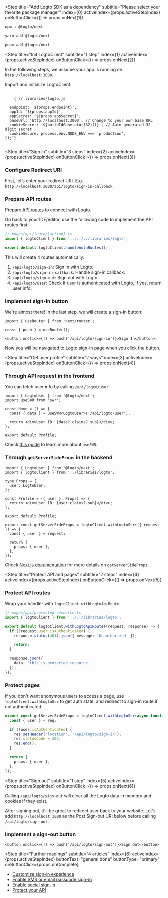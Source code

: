 
<Step
  title="Add Logto SDK as a dependency"
  subtitle="Please select your favorite package manager"
  index={0}
  activeIndex={props.activeStepIndex}
  onButtonClick={() => props.onNext(1)}
>
<Tabs>
<TabItem value="npm" label="npm">

```bash
npm i @logto/next
```

</TabItem>
<TabItem value="yarn" label="Yarn">

```bash
yarn add @logto/next
```

</TabItem>
<TabItem value="pnpm" label="pnpm">

```bash
pnpm add @logto/next
```

</TabItem>
</Tabs>
</Step>

<Step
  title="Init LogtoClient"
  subtitle="1 step"
  index={1}
  activeIndex={props.activeStepIndex}
  onButtonClick={() => props.onNext(2)}
>

<Alert>
  In the following steps, we assume your app is running on <code>http://localhost:3000</code>.
</Alert>

Import and initialize LogtoClient:

<pre>
  <code className="language-ts">
    {`// libraries/logto.js

  endpoint: '${props.endpoint}',
  appId: '${props.appId}',
  appSecret: '${props.appSecret}',
  baseUrl: 'http://localhost:3000', // Change to your own base URL
  cookieSecret: '${buildIdGenerator(32)()}', // Auto-generated 32 digit secret
  cookieSecure: process.env.NODE_ENV === 'production',
});`}
  </code>
</pre>

</Step>

<Step
  title="Sign in"
  subtitle="3 steps"
  index={2}
  activeIndex={props.activeStepIndex}
  onButtonClick={() => props.onNext(3)}
>

### Configure Redirect URI

First, let’s enter your redirect URI. E.g. `http://localhost:3000/api/logto/sign-in-callback`.

<UriInputField
  appId={props.appId}
  isSingle={!props.isCompact}
  name="redirectUris"
  title="application_details.redirect_uri"
/>

### Prepare API routes

Prepare [API routes](https://nextjs.org/docs/api-routes/introduction) to connect with Logto.

Go back to your IDE/editor, use the following code to implement the API routes first:

```ts
// pages/api/logto/[action].ts
import { logtoClient } from '../../../libraries/logto';

export default logtoClient.handleAuthRoutes();
```

This will create 4 routes automatically:

1. `/api/logto/sign-in`: Sign in with Logto.
2. `/api/logto/sign-in-callback`: Handle sign-in callback.
3. `/api/logto/sign-out`: Sign out with Logto.
4. `/api/logto/user`: Check if user is authenticated with Logto, if yes, return user info.

### Implement sign-in button

We're almost there! In the last step, we will create a sign-in button:

```tsx
import { useRouter } from 'next/router';

const { push } = useRouter();

<button onClick={() => push('/api/logto/sign-in')}>Sign In</button>;
```

Now you will be navigated to Logto sign-in page when you click the button.

</Step>

<Step
  title="Get user profile"
  subtitle="2 ways"
  index={3}
  activeIndex={props.activeStepIndex}
  onButtonClick={() => props.onNext(4)}
>

### Through API request in the frontend

You can fetch user info by calling `/api/logto/user`.

```tsx
import { LogtoUser } from '@logto/next';
import useSWR from 'swr';

const Home = () => {
  const { data } = useSWR<LogtoUser>('/api/logto/user');

  return <div>User ID: {data?.claims?.sub}</div>;
};

export default Profile;
```

Check [this guide](https://swr.vercel.app/docs/getting-started) to learn more about `useSWR`.

### Through `getServerSideProps` in the backend

```tsx
import { LogtoUser } from '@logto/next';
import { logtoClient } from '../libraries/logto';

type Props = {
  user: LogtoUser;
};

const Profile = ({ user }: Props) => {
  return <div>User ID: {user.claims?.sub}</div>;
};

export default Profile;

export const getServerSideProps = logtoClient.withLogtoSsr(({ request }) => {
  const { user } = request;

  return {
    props: { user },
  };
});
```

Check [Next.js documentation](https://nextjs.org/docs/basic-features/data-fetching/get-server-side-props) for more details on `getServerSideProps`.

</Step>

<Step
  title="Protect API and pages"
  subtitle="2 steps"
  index={4}
  activeIndex={props.activeStepIndex}
  onButtonClick={() => props.onNext(5)}
>

### Protect API routes

Wrap your handler with `logtoClient.withLogtoApiRoute`.

```ts
// pages/api/protected-resource.ts
import { logtoClient } from '../../libraries/logto';

export default logtoClient.withLogtoApiRoute((request, response) => {
  if (!request.user.isAuthenticated) {
    response.status(401).json({ message: 'Unauthorized' });

    return;
  }

  response.json({
    data: 'this_is_protected_resource',
  });
});
```

### Protect pages

If you don't want anonymous users to access a page, use `logtoClient.withLogtoSsr` to get auth state, and redirect to sign-in route if not authenticated.

```ts
export const getServerSideProps = logtoClient.withLogtoSsr(async function ({ req, res }) {
  const { user } = req;

  if (!user.isAuthenticated) {
    res.setHeader('location', '/api/logto/sign-in');
    res.statusCode = 302;
    res.end();
  }

  return {
    props: { user },
  };
});
```

</Step>

<Step
  title="Sign out"
  subtitle="1 step"
  index={5}
  activeIndex={props.activeStepIndex}
  onButtonClick={() => props.onNext(6)}
>

Calling `/api/logto/sign-out` will clear all the Logto data in memory and cookies if they exist.

After signing out, it'll be great to redirect user back to your website. Let's add `http://localhost:3000` as the Post Sign-out URI below before calling `/api/logto/sign-out`.

<UriInputField
  appId={props.appId}
  isSingle={!props.isCompact}
  name="postLogoutRedirectUris"
  title="application_details.post_sign_out_redirect_uri"
/>

### Implement a sign-out button

```tsx
<button onClick={() => push('/api/logto/sign-out')}>Sign Out</button>
```

</Step>

<Step
  title="Further readings"
  subtitle="4 articles"
  index={6}
  activeIndex={props.activeStepIndex}
  buttonText="general.done"
  buttonType="primary"
  onButtonClick={props.onComplete}
>

- [Customize sign-in experience](https://docs.logto.io/docs/tutorials/get-started/customize-sign-in-experience)
- [Enable SMS or email passcode sign-in](https://docs.logto.io/docs/tutorials/get-started/passwordless-sign-in-by-adding-connectors#enable-sms-or-email-passwordless-sign-in)
- [Enable social sign-in](https://docs.logto.io/docs/tutorials/get-started/passwordless-sign-in-by-adding-connectors#enable-social-sign-in)
- [Protect your API](https://docs.logto.io/docs/recipes/protect-your-api)

</Step>
